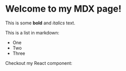 
# Welcome to my MDX page!

This is some **bold** and _italics_ text.

This is a list in markdown:

- One
- Two
- Three

Checkout my React component:


<M />